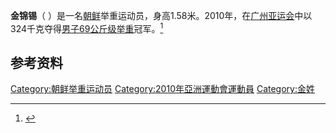 {{MedalTableTop}}
{{MedalSport | 男子[[举重|举重]]}}
{{MedalCountry | {{PRK}}}}
{{MedalCompetition|[[亚运会|亚运会]]}}
{{MedalGold|[[2010年亚洲运动会|2010年广州]]|[[2010年亚洲运动会举重比赛_-_男子69公斤级|69公斤级]]}}
{{MedalBottom}}
'''金锦锡'''（{{bd|1987年|8月19日}} ）是一名[[朝鲜|朝鲜]]举重运动员，身高1.58米。2010年，在[[广州亚运会|广州亚运会]]中以324千克夺得[[2010年亚洲运动会举重比赛_-_男子69公斤级|男子69公斤级举重]]冠军。<ref>{{cite web |url=http://www.gz2010.cn/info/CHN_CHN/ZB/ZBB101A_WL@@@@@@@@@@@@@@@CHN_number=272227.html |language=zh-hans |title=金锦锡 - 简历 |publisher=2010年广州亚运会官方网站 |accessdate=2010-12-10 |archive-date=2017-08-31 |archive-url=https://web.archive.org/web/20170831044921/http://www.gz2010.cn/info/CHN_CHN/ZB/ZBB101A_WL@@@@@@@@@@@@@@@CHN_number=272227.html |dead-url=no }}</ref>

==参考资料==
<references />

[[Category:朝鲜举重运动员|Category:朝鲜举重运动员]]
[[Category:2010年亞洲運動會運動員|Category:2010年亞洲運動會運動員]]
[[Category:金姓|Category:金姓]]